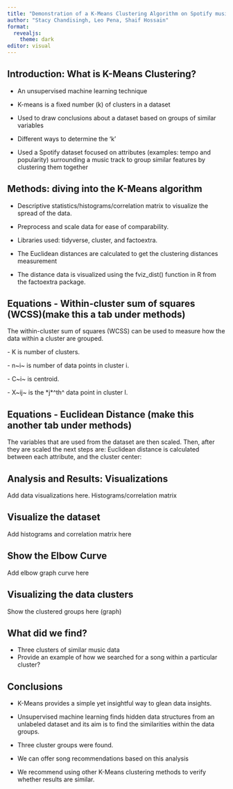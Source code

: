 ```yaml
---
title: "Demonstration of a K-Means Clustering Algorithm on Spotify music features"
author: "Stacy Chandisingh, Leo Pena, Shaif Hossain"
format:
  revealjs: 
    theme: dark
editor: visual
---
```


## Introduction: What is K-Means Clustering?

-   An unsupervised machine learning technique

-   K-means is a fixed number (k) of clusters in a dataset

-   Used to draw conclusions about a dataset based on groups of similar variables

-   Different ways to determine the 'k'

-   Used a Spotify dataset focused on attributes (examples: tempo and popularity) surrounding a music track to group similar features by clustering them together

## **Methods: diving into the K-Means algorithm**

-   Descriptive statistics/histograms/correlation matrix to visualize the spread of the data.

-   Preprocess and scale data for ease of comparability.

-   Libraries used: tidyverse, cluster, and factoextra. 

-   The Euclidean distances are calculated to get the clustering distances measurement

-   The distance data is visualized using the fviz_dist() function in R from the factoextra package. 

## **Equations -** Within-cluster sum of squares (WCSS)**(make this a tab under methods)**

The within-cluster sum of squares (WCSS) can be used to measure how the data within a cluster are grouped.

```{=tex}
\begin{gather*} WCSS = \sum_{i=1}^{K}\sum_{j=1}^{ni}\left \| x_{ij} - c_{i} \right \|^2 \end{gather*}
```
\- K is number of clusters.

\- n\~i\~ is number of data points in cluster i.

\- C\~i\~ is centroid.

\- X\~ij\~ is the \*j\*\^th\^ data point in cluster I.

## **Equations - Euclidean Distance (make this another tab under methods)**

The variables that are used from the dataset are then scaled. Then, after they are scaled the next steps are: Euclidean distance is calculated between each attribute, and the cluster center:

```{=tex}
\begin{gather*} D_{euclidean}(x, Ki) = \sqrt{\sum_{i=1}^{n}((x_{i}) -(k)_{ij})^{2}} \end{gather*}
```

## Analysis and Results: Visualizations

Add data visualizations here. Histograms/correlation matrix

## Visualize the dataset

Add histograms and correlation matrix here

## Show the Elbow Curve

Add elbow graph curve here

## Visualizing the data clusters

Show the clustered groups here (graph)

## What did we find?

-   Three clusters of similar music data
-   Provide an example of how we searched for a song within a particular cluster?

## Conclusions

-   K-Means provides a simple yet insightful way to glean data insights.

-   Unsupervised machine learning finds hidden data structures from an unlabeled dataset and its aim is to find the similarities within the data groups.

-   Three cluster groups were found.

-   We can offer song recommendations based on this analysis

-   We recommend using other K-Means clustering methods to verify whether results are similar.
